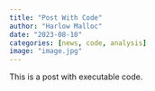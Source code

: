 ```yaml
---
title: "Post With Code"
author: "Harlow Malloc"
date: "2023-08-10"
categories: [news, code, analysis]
image: "image.jpg"
---
```


This is a post with executable code.
